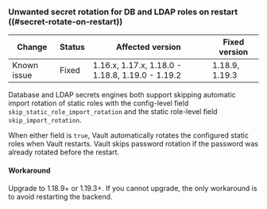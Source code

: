 ### Unwanted secret rotation for DB and LDAP roles on restart ((#secret-rotate-on-restart))

| Change      | Status | Affected version                                 | Fixed version
| ----------- | ------ | ------------------------------------------------ | --------------------
| Known issue | Fixed  | 1.16.x, 1.17.x, 1.18.0 - 1.18.8, 1.19.0 - 1.19.2 | 1.18.9, 1.19.3

Database and LDAP secrets engines both support skipping automatic import
rotation of static roles with the config-level field
`skip_static_role_import_rotation` and the static role-level field
`skip_import_rotation`.

When either field is `true`, Vault automatically rotates the configured static
roles when Vault restarts. Vault skips password rotation if the password was
already rotated before the restart.

#### Workaround

Upgrade to 1.18.9+ or 1.19.3+. If you cannot upgrade, the only workaround is to
avoid restarting the backend.